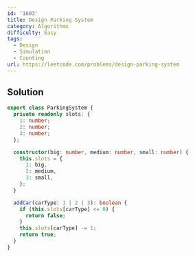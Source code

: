 ```yaml
---
id: '1603'
title: Design Parking System
category: Algorithms
difficulty: Easy
tags:
  - Design
  - Simulation
  - Counting
url: https://leetcode.com/problems/design-parking-system
---
```


## Solution

```typescript filename="solution.ts" copy
export class ParkingSystem {
  private readonly slots: {
    1: number;
    2: number;
    3: number;
  };

  constructor(big: number, medium: number, small: number) {
    this.slots = {
      1: big,
      2: medium,
      3: small,
    };
  }

  addCar(carType: 1 | 2 | 3): boolean {
    if (this.slots[carType] <= 0) {
      return false;
    }
    this.slots[carType] -= 1;
    return true;
  }
}
```

